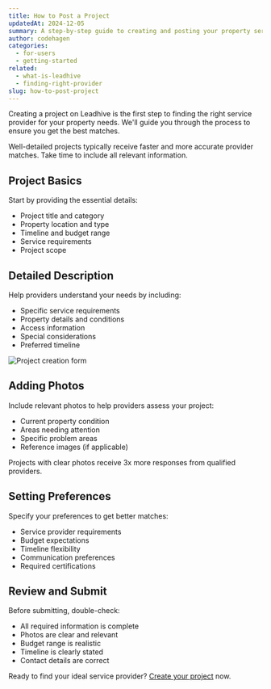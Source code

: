 ```yaml
---
title: How to Post a Project
updatedAt: 2024-12-05
summary: A step-by-step guide to creating and posting your property service project on Leadhive
author: codehagen
categories:
  - for-users
  - getting-started
related:
  - what-is-leadhive
  - finding-right-provider
slug: how-to-post-project
---
```


Creating a project on Leadhive is the first step to finding the right service provider for your property needs. We'll guide you through the process to ensure you get the best matches.

<Note variant="info">
  Well-detailed projects typically receive faster and more accurate provider matches. Take time to include all relevant information.
</Note>

## Project Basics

Start by providing the essential details:

- Project title and category
- Property location and type
- Timeline and budget range
- Service requirements
- Project scope

## Detailed Description

Help providers understand your needs by including:

- Specific service requirements
- Property details and conditions
- Access information
- Special considerations
- Preferred timeline

<Image
  alt="Project creation form"
  src="https://imagedelivery.net/r-6-yk-gGPtjfbIST9-8uA/create-project/public"
  width={1200}
  height={675}
/>

## Adding Photos

Include relevant photos to help providers assess your project:

- Current property condition
- Areas needing attention
- Specific problem areas
- Reference images (if applicable)

<Note variant="success">
  Projects with clear photos receive 3x more responses from qualified providers.
</Note>

## Setting Preferences

Specify your preferences to get better matches:

- Service provider requirements
- Budget expectations
- Timeline flexibility
- Communication preferences
- Required certifications

## Review and Submit

Before submitting, double-check:

- All required information is complete
- Photos are clear and relevant
- Budget range is realistic
- Timeline is clearly stated
- Contact details are correct

Ready to find your ideal service provider? [Create your project](/) now. 